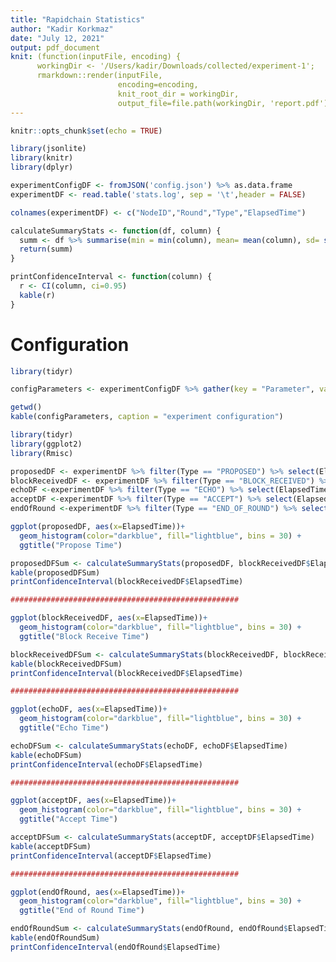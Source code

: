 ```yaml
---
title: "Rapidchain Statistics"
author: "Kadir Korkmaz"
date: "July 12, 2021"
output: pdf_document
knit: (function(inputFile, encoding) { 
      workingDir <- '/Users/kadir/Downloads/collected/experiment-1';
      rmarkdown::render(inputFile,
                        encoding=encoding,
                        knit_root_dir = workingDir,
                        output_file=file.path(workingDir, 'report.pdf')) })
---
```


```r
knitr::opts_chunk$set(echo = TRUE)
```

```r
library(jsonlite)
library(knitr)
library(dplyr)

experimentConfigDF <- fromJSON('config.json') %>% as.data.frame
experimentDF <- read.table('stats.log', sep = '\t',header = FALSE)

colnames(experimentDF) <- c("NodeID","Round","Type","ElapsedTime")

calculateSummaryStats <- function(df, column) {
  summ <- df %>% summarise(min = min(column), mean= mean(column), sd= sd(column), max = max(column))
  return(summ)
}

printConfidenceInterval <- function(column) {
  r <- CI(column, ci=0.95)
  kable(r)
}

```

# Configuration

```r
library(tidyr)

configParameters <- experimentConfigDF %>% gather(key = "Parameter", value = "Value")

getwd()
kable(configParameters, caption = "experiment configuration")

```


\newpage

```r
library(tidyr)
library(ggplot2)
library(Rmisc)

proposedDF <- experimentDF %>% filter(Type == "PROPOSED") %>% select(ElapsedTime)
blockReceivedDF <- experimentDF %>% filter(Type == "BLOCK_RECEIVED") %>% select(ElapsedTime)
echoDF <-experimentDF %>% filter(Type == "ECHO") %>% select(ElapsedTime)
acceptDF <-experimentDF %>% filter(Type == "ACCEPT") %>% select(ElapsedTime)
endOfRound <-experimentDF %>% filter(Type == "END_OF_ROUND") %>% select(ElapsedTime)

ggplot(proposedDF, aes(x=ElapsedTime))+
  geom_histogram(color="darkblue", fill="lightblue", bins = 30) +
  ggtitle("Propose Time")

proposedDFSum <- calculateSummaryStats(proposedDF, blockReceivedDF$ElapsedTime)
kable(proposedDFSum)
printConfidenceInterval(blockReceivedDF$ElapsedTime)

###################################################

ggplot(blockReceivedDF, aes(x=ElapsedTime))+
  geom_histogram(color="darkblue", fill="lightblue", bins = 30) +
  ggtitle("Block Receive Time")

blockReceivedDFSum <- calculateSummaryStats(blockReceivedDF, blockReceivedDF$ElapsedTime)
kable(blockReceivedDFSum)
printConfidenceInterval(blockReceivedDF$ElapsedTime)

###################################################

ggplot(echoDF, aes(x=ElapsedTime))+
  geom_histogram(color="darkblue", fill="lightblue", bins = 30) +
  ggtitle("Echo Time")

echoDFSum <- calculateSummaryStats(echoDF, echoDF$ElapsedTime)
kable(echoDFSum)
printConfidenceInterval(echoDF$ElapsedTime)

###################################################

ggplot(acceptDF, aes(x=ElapsedTime))+
  geom_histogram(color="darkblue", fill="lightblue", bins = 30) +
  ggtitle("Accept Time")

acceptDFSum <- calculateSummaryStats(acceptDF, acceptDF$ElapsedTime)
kable(acceptDFSum)
printConfidenceInterval(acceptDF$ElapsedTime)

###################################################

ggplot(endOfRound, aes(x=ElapsedTime))+
  geom_histogram(color="darkblue", fill="lightblue", bins = 30) +
  ggtitle("End of Round Time")

endOfRoundSum <- calculateSummaryStats(endOfRound, endOfRound$ElapsedTime)
kable(endOfRoundSum)
printConfidenceInterval(endOfRound$ElapsedTime)

```
